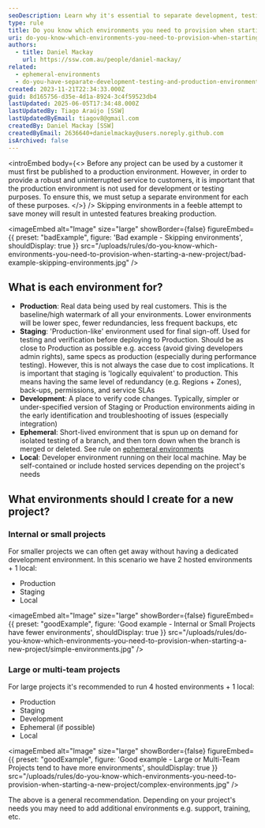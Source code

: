 ```yaml
---
seoDescription: Learn why it's essential to separate development, testing, and production environments in software projects. Ensure reliable customer experiences by keeping the production environment stable and free from testing or coding disruptions.
type: rule
title: Do you know which environments you need to provision when starting a new project?
uri: do-you-know-which-environments-you-need-to-provision-when-starting-a-new-project
authors:
  - title: Daniel Mackay
    url: https://ssw.com.au/people/daniel-mackay/
related:
  - ephemeral-environments
  - do-you-have-separate-development-testing-and-production-environments
created: 2023-11-21T22:34:33.000Z
guid: 8d165756-d35e-4d1a-8924-3c4f59523db4
lastUpdated: 2025-06-05T17:34:48.000Z
lastUpdatedBy: Tiago Araújo [SSW]
lastUpdatedByEmail: tiagov8@gmail.com
createdBy: Daniel Mackay [SSW]
createdByEmail: 2636640+danielmackay@users.noreply.github.com
isArchived: false
---
```


<introEmbed
  body={<>
Before any project can be used by a customer it must first be published to a production environment. However, in order to provide a robust and uninterrupted service to customers, it is important that the production environment is not used for development or testing purposes. To ensure this, we must setup a separate environment for each of these purposes.
  </>}
/>
Skipping environments in a feeble attempt to save money will result in untested features breaking production.

<imageEmbed
  alt="Image"
  size="large"
  showBorder={false}
  figureEmbed={{
    preset: "badExample",
    figure: 'Bad example - Skipping environments',
    shouldDisplay: true
  }}
  src="/uploads/rules/do-you-know-which-environments-you-need-to-provision-when-starting-a-new-project/bad-example-skipping-environments.jpg"
/>

## What is each environment for?

* **Production**: Real data being used by real customers. This is the baseline/high watermark of all your environments. Lower environments will be lower spec, fewer redundancies, less frequent backups, etc
* **Staging**: 'Production-like' environment used for final sign-off. Used for testing and verification before deploying to Production. Should be as close to Production as possible e.g. access (avoid giving developers admin rights), same specs as production (especially during performance testing). However, this is not always the case due to cost implications. It is important that staging is 'logically equivalent' to production. This means having the same level of redundancy (e.g. Regions + Zones), back-ups, permissions, and service SLAs
* **Development**: A place to verify code changes. Typically, simpler or under-specified version of Staging or Production environments aiding in the early identification and troubleshooting of issues (especially integration)
* **Ephemeral**: Short-lived environment that is spun up on demand for isolated testing of a branch, and then torn down when the branch is merged or deleted. See rule on [ephemeral environments](/ephemeral-environments)
* **Local**: Developer environment running on their local machine. May be self-contained or include hosted services depending on the project's needs

## What environments should I create for a new project?

### Internal or small projects

For smaller projects we can often get away without having a dedicated development environment. In this scenario we have 2 hosted environments + 1 local:

* Production
* Staging
* Local

<imageEmbed
  alt="Image"
  size="large"
  showBorder={false}
  figureEmbed={{
    preset: "goodExample",
    figure: 'Good example - Internal or Small Projects have fewer environments',
    shouldDisplay: true
  }}
  src="/uploads/rules/do-you-know-which-environments-you-need-to-provision-when-starting-a-new-project/simple-environments.jpg"
/>

### Large or multi-team projects

For large projects it's recommended to run 4 hosted environments + 1 local:

* Production
* Staging
* Development
* Ephemeral (if possible)
* Local

<imageEmbed
  alt="Image"
  size="large"
  showBorder={false}
  figureEmbed={{
    preset: "goodExample",
    figure: 'Good example - Large or Multi-Team Projects tend to have more environments',
    shouldDisplay: true
  }}
  src="/uploads/rules/do-you-know-which-environments-you-need-to-provision-when-starting-a-new-project/complex-environments.jpg"
/>

The above is a general recommendation. Depending on your project's needs you may need to add additional environments e.g. support, training, etc.
